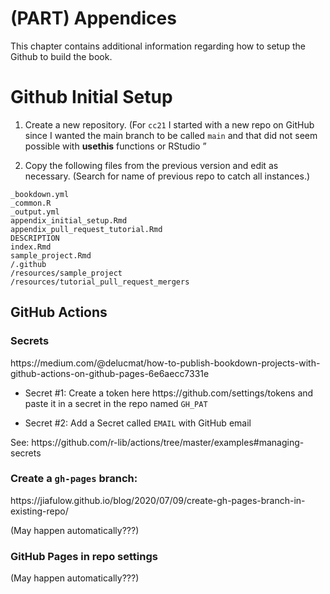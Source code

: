 # (PART) Appendices {-}

This chapter contains additional information regarding how to setup the Github to build the book. 

# Github Initial Setup

1. Create a new repository. (For `cc21` I started with a new repo on GitHub since I wanted the main branch to be called `main` and that did not seem possible with **usethis** functions or RStudio "

2. Copy the following files from the previous version and edit as necessary. (Search for name of previous repo to catch all instances.)

```
_bookdown.yml
_common.R
_output.yml
appendix_initial_setup.Rmd
appendix_pull_request_tutorial.Rmd
DESCRIPTION               
index.Rmd                       
sample_project.Rmd
/.github
/resources/sample_project
/resources/tutorial_pull_request_mergers
```

## GitHub Actions

### Secrets

https://medium.com/@delucmat/how-to-publish-bookdown-projects-with-github-actions-on-github-pages-6e6aecc7331e

* Secret #1: Create a token here https://github.com/settings/tokens and paste it in a secret in the repo named `GH_PAT`

* Secret #2: Add a Secret called `EMAIL` with GitHub email

See: https://github.com/r-lib/actions/tree/master/examples#managing-secrets


### Create a `gh-pages` branch:

https://jiafulow.github.io/blog/2020/07/09/create-gh-pages-branch-in-existing-repo/

(May happen automatically???)

### GitHub Pages in repo settings

(May happen automatically???)

